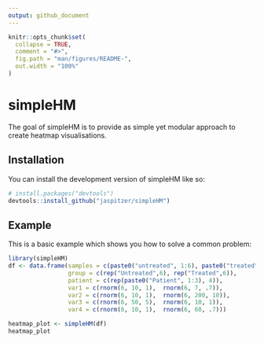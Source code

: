 ```yaml
---
output: github_document
---
```


<!-- README.md is generated from README.Rmd. Please edit that file -->

```r
knitr::opts_chunk$set(
  collapse = TRUE,
  comment = "#>",
  fig.path = "man/figures/README-",
  out.width = "100%"
)
```

# simpleHM

<!-- badges: start -->
<!-- badges: end -->

The goal of simpleHM is to provide as simple yet modular approach to create heatmap visualisations.

## Installation

You can install the development version of simpleHM like so:

``` r
# install.packages("devtools")
devtools::install_github("jaspitzer/simpleHM")
```

## Example

This is a basic example which shows you how to solve a common problem:

```r
library(simpleHM)
df <- data.frame(samples = c(paste0("untreated", 1:6), paste0("treated", 7:12)),
                 group = c(rep("Untreated",6), rep("Treated",6)),
                 patient = c(rep(paste0("Patient", 1:3), 4)),
                 var1 = c(rnorm(6, 10, 1),  rnorm(6, 7, .7)),
                 var2 = c(rnorm(6, 10, 1),  rnorm(6, 200, 10)),
                 var3 = c(rnorm(6, 50, 5),  rnorm(6, 10, 1)),
                 var4 = c(rnorm(6, 10, 1),  rnorm(6, 60, .7)))

heatmap_plot <- simpleHM(df)    
heatmap_plot
```


